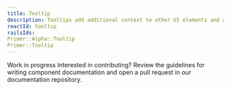 ```yaml
---
title: Tooltip
description: Tooltips add additional context to other UI elements and appear on mouse hover or keyboard focus.
reactId: tooltip
railsIds:
Primer::Alpha::Tooltip
Primer::Tooltip
---
```



<Note variant="warning">
  <Text sx={{display: 'block', fontWeight: 'bold', mb: 2}}>Work in progress</Text>
  Interested in contributing? Review the guidelines for <Link as={GatsbyLink} to="/guides/contribute/documentation#documenting-components">writing component documentation</Link> and open a pull request in our <Link as={GatsbyLink} to="https://github.com/primer/design">documentation repository.</Link>
</Note>

